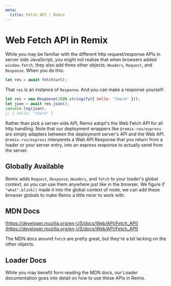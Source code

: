 ```yaml
---
meta:
  title: Fetch API | Remix
---
```



# Web Fetch API in Remix

While you may be familiar with the different http request/response APIs in server side JavaScript, you might not realize that when browsers added `window.fetch`, they also add three other objects: `Headers`, `Request`, and `Response`. When you do this:

```js
let res = await fetch(url);
```

That `res` is an instance of `Response`. And you can make a response yourself:

```js
let res = new Response(JSON.stringify({ hello: "there" }));
let json = await res.json();
console.log(json);
// { hello: "there" }
```

Rather than pick a server-side API, Remix adopt's the Web Fetch API for all http handling. Note that our deployment wrappers like `@remix-run/express` are simply adapters between the deployment server's API and the Web API. `@remix-run/express` interperets a Web API Response that you return from a loader or your server entry, into an express response to actually send from the server.

## Globally Available

Remix adds `Request`, `Response`, `Headers`, and `fetch` to your loader's global context, so you can use them anywhere just like in the browser. We figure if `"what".blink()` made it into the global context of node, we can add these browser globals to make Remix a little nicer to work with.

## MDN Docs

[https://developer.mozilla.org/en-US/docs/Web/API/Fetch_API](https://developer.mozilla.org/en-US/docs/Web/API/Fetch_API)

The MDN docs around `fetch` are pretty great, but they're a bit lacking on the other objects.

## Loader Docs

While you may benefit form reading the MDN docs, our <Link to="loader">Loader documentation</Link> goes into detail on how to use these APIs in Remix.
